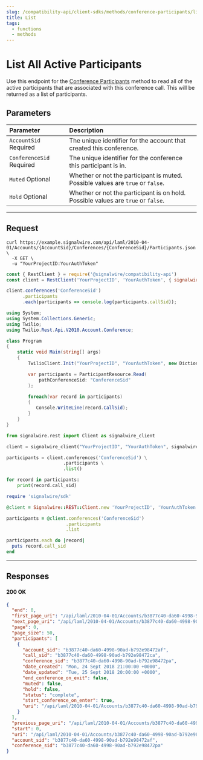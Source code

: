 ```yaml
---
slug: /compatibility-api/client-sdks/methods/conference-participants/list
title: List
tags:
  - functions
  - methods
---
```


# List All Active Participants

Use this endpoint for the [Conference Participants](./index.mdx) method to read all of the active participants that are associated with this conference call. 
This will be returned as a list of participants.

## Parameters

| Parameter                                                  | Description                                                                       |
| :--------------------------------------------------------- | :-------------------------------------------------------------------------------- |
| `AccountSid` <span className="required-arg">Required</span>    | The unique identifier for the account that created this conference.               |
| `ConferenceSid` <span className="required-arg">Required</span> | The unique identifier for the conference this participant is in.                  |
| `Muted` <span className="optional-arg">Optional</span>         | Whether or not the participant is muted. Possible values are `true` or `false`.   |
| `Hold` <span className="optional-arg">Optional</span>          | Whether or not the participant is on hold. Possible values are `true` or `false`. |


---

## Request

<Tabs groupId="compatibility-sdks">

<TabItem value="shell" label="cURL">

```shell
curl https://example.signalwire.com/api/laml/2010-04-01/Accounts/{AccountSid}/Conferences/{ConferenceSid}/Participants.json \
  -X GET \
  -u "YourProjectID:YourAuthToken"
```

</TabItem>

<TabItem value="node" label="Node.js">

```javascript
const { RestClient } = require('@signalwire/compatibility-api')
const client = RestClient('YourProjectID', 'YourAuthToken', { signalwireSpaceUrl: 'example.signalwire.com' })

client.conferences('ConferenceSid')
      .participants
      .each(participants => console.log(participants.callSid));
```

</TabItem>

<TabItem value="csharp" label="C#">

```csharp
using System;
using System.Collections.Generic;
using Twilio;
using Twilio.Rest.Api.V2010.Account.Conference;

class Program
{
    static void Main(string[] args)
    {
        TwilioClient.Init("YourProjectID", "YourAuthToken", new Dictionary<string, object> { ["signalwireSpaceUrl"] = "{SPACE}.signalwire.com" });

        var participants = ParticipantResource.Read(
            pathConferenceSid: "ConferenceSid"
        );

        foreach(var record in participants)
        {
           Console.WriteLine(record.CallSid);
        }
    }
}
```

</TabItem>

<TabItem value="python" label="Python">

```python
from signalwire.rest import Client as signalwire_client

client = signalwire_client("YourProjectID", "YourAuthToken", signalwire_space_url = 'example.signalwire.com')

participants = client.conferences('ConferenceSid') \
                     .participants \
                     .list()

for record in participants:
    print(record.call_sid)
```

</TabItem>

<TabItem value="ruby" label="Ruby">

```ruby
require 'signalwire/sdk'

@client = Signalwire::REST::Client.new 'YourProjectID', 'YourAuthToken', signalwire_space_url: "example.signalwire.com"

participants = @client.conferences('ConferenceSid')
                      .participants
                      .list

participants.each do |record|
  puts record.call_sid
end
```

</TabItem>

</Tabs>

---

## Responses

<h4><span class="badge badge--success">200</span> OK</h4>

```json
{
  "end": 0,
  "first_page_uri": "/api/laml/2010-04-01/Accounts/b3877c40-da60-4998-90ad-b792e98472af/Conferences/b3877c40-da60-4998-90ad-b792e98472pa/Participants.json?Page=0&PageSize=50",
  "next_page_uri": "/api/laml/2010-04-01/Accounts/b3877c40-da60-4998-90ad-b792e98472af/Conferences/b3877c40-da60-4998-90ad-b792e98472pa/Participants.json?Page=50",
  "page": 0,
  "page_size": 50,
  "participants": [
    {
      "account_sid": "b3877c40-da60-4998-90ad-b792e98472af",
      "call_sid": "b3877c40-da60-4998-90ad-b792e98472ca",
      "conference_sid": "b3877c40-da60-4998-90ad-b792e98472pa",
      "date_created": "Mon, 24 Sept 2018 21:00:00 +0000",
      "date_updated": "Tue, 25 Sept 2018 20:00:00 +0000",
      "end_conference_on_exit": false,
      "muted": false,
      "hold": false,
      "status": "complete",
      "start_conference_on_enter": true,
      "uri": "/api/laml/2010-04-01/Accounts/b3877c40-da60-4998-90ad-b792e98472af/Conferences/b3877c40-da60-4998-90ad-b792e98472pa/Participants/b3877c40-da60-4998-90ad-b792e98472ca.json"
    }
  ],
  "previous_page_uri": "/api/laml/2010-04-01/Accounts/b3877c40-da60-4998-90ad-b792e98472af/Conferences/b3877c40-da60-4998-90ad-b792e98472pa/Participants.json?Page=0&PageSize=50",
  "start": 0,
  "uri": "/api/laml/2010-04-01/Accounts/b3877c40-da60-4998-90ad-b792e98472af/Conferences/b3877c40-da60-4998-90ad-b792e98472pa/Participants.json",
  "account_sid": "b3877c40-da60-4998-90ad-b792e98472af",
  "conference_sid": "b3877c40-da60-4998-90ad-b792e98472pa"
}
```
